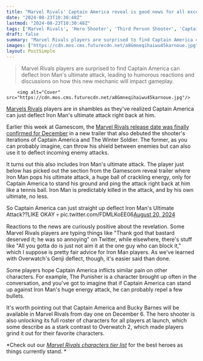 ```yaml
---
title: "Marvel Rivals' Captain America reveal is good news for all except the Iron Man mains who can now be killed by their own ultimate attack"
date: "2024-08-23T10:30:48Z"
lastmod: "2024-08-23T10:30:48Z"
tags: ['Marvel Rivals', 'Hero Shooter', 'Third Person Shooter', 'Captain America', 'Iron Man', 'The Winter Soldier', 'The Punisher', 'Gamescom']
draft: false
summary: "Marvel Rivals players are surprised to find Captain America can deflect Iron Man's ultimate attack, leading to humorous reactions and discussions on how this new mechanic will impact gameplay."
images: ["https://cdn.mos.cms.futurecdn.net/a8Gmneqihaiwu45karnoue.jpg"]
layout: PostSimple
---
```

> Marvel Rivals players are surprised to find Captain America can deflect Iron Man's ultimate attack, leading to humorous reactions and discussions on how this new mechanic will impact gameplay.


        <img alt="Cover" src="https://cdn.mos.cms.futurecdn.net/a8Gmneqihaiwu45karnoue.jpg"/>
        
[Marvels Rivals](https://www.gamesradar.com/games/third-person-shooter/marvel-rivals-guide/) players are in shambles as they've realized Captain America can just deflect Iron Man's ultimate attack right back at him.

Earlier this week at Gamescom, the [Marvel Rivals release date was finally confirmed for December](https://www.gamesradar.com/games/third-person-shooter/marvel-rivals-reveals-captain-america-and-the-winter-soldier-and-confirms-its-leaked-december-release-date/) in a new trailer that also debuted the shooter's iterations of Captain America and The Winter Soldier. The former, as you can probably imagine, can throw his shield between enemies but can also use it to deflect incoming enemy attacks.

It turns out this also includes Iron Man's ultimate attack. The player just below has picked out the section from the Gamescom reveal trailer where Iron Man pops his ultimate attack, a huge ball of crackling energy, only for Captain America to stand his ground and ping the attack right back at him like a tennis ball. Iron Man is predictably killed in the attack, and by his own ultimate, no less.

So Captain America can just straight up deflect Iron Man's Ultimate Attack??LIKE OKAY 💀 pic.twitter.com/FDMLKoEE06[August 20, 2024](https://twitter.com/Supergirl4MVS/status/1826008290062725587)

Reactions to the news are curiously positive about the revelation. Some Marvel Rivals players are typing things like "Thank god that bastard deserved it; he was so annoying" on Twitter, while elsewhere, there's stuff like "All you gotta do is just not aim it at the one guy who can block it," which I suppose is pretty fair advice for Iron Man players. As we've learned with Overwatch's Genji deflect, though, it's easier said than done.

Some players hope Captain America inflicts similar pain on other characters. For example, The Punisher is a character brought up often in the conversation, and you've got to imagine that if Captain America can stand up against Iron Man's huge energy attack, he can probably repel a few bullets.

It's worth pointing out that Captain America and Bucky Barnes will be available in Marvel Rivals from day one on December 6. The hero shooter is also unlocking its full roster of characters for all players at launch, which some describe as a stark contrast to Overwatch 2, which made players grind it out for their favorite characters. 

*Check out our *[<em>Marvel Rivals characters tier list</em>](https://www.gamesradar.com/games/third-person-shooter/marvel-rivals-characters-tier-list/)* for the best heroes as things currently stand. *
        